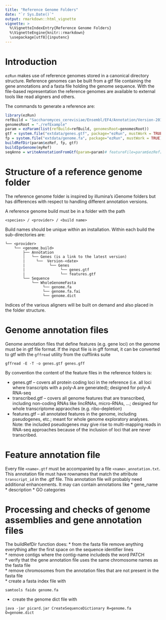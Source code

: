 ```yaml
---
title: "Reference Genome Folders"
date: "`r Sys.Date()`"
output: rmarkdown::html_vignette
vignette: >
  %\VignetteIndexEntry{Reference Genome Folders}
  %\VignetteEngine{knitr::rmarkdown}
  \usepackage[utf8]{inputenc}
---
```



# Introduction

`ezRun` makes use of reference genomes stored in a canonical directory structure. Reference genomes can be built from
a gtf file containing the gene annotations and a fasta file holding the genome sequence. With the file-based representation
the reference genomes are available to external tools like read aligners and others.

The commands to generate a reference are:
```r
library(ezRun)
refBuild = "Saccharomyces_cerevisiae/Ensembl/EF4/Annotation/Version-2013-03-18"
genomesRoot = "./refExample"
param = ezParam(list(refBuild=refBuild, genomesRoot=genomesRoot))
gtf = system.file("extdata/genes.gtf", package="ezRun", mustWork = TRUE)
fp = system.file("extdata/genome.fa", package="ezRun", mustWork = TRUE)
buildRefDir(param$ezRef, fp, gtf)
buildIgvGenome(myRef)
seqAnno = writeAnnotationFromGtf(param=param)# featureFile=param$ezRef["refFeatureFile"], featAnnoFile=myRef["refAnnotationFile"])
```


# Structure of a reference genome folder

The reference genome folder is inspired by illumina's iGenome folders but has differences with respect to handling
different annotation versions.

A reference genome build must be in a folder with the path

```
<species> / <provider> / <build name>
```

Build names should be unique within an installation. Within each build the sub-directories are:
```
└── <provider>
    └── <genome_build>
        ├── Annotation
        │   └── Genes (is a link to the latest version)
        |     └──  Version-<date>
        |           └── Genes
        |                └── genes.gtf
        |                └── features.gtf
        └── Sequence
            └── WholeGenomeFasta
                 └── genome.fa
                 └── genome.fa.fai
                 └── genome.dict
```

<!-- currently not implemented
├── Chromosomes
                └── <chromosome/contig names>.fa
-->

Indices of the various aligners will be built on demand and also placed in the folder structure.



# Genome annotation files

Genome annotation files that define features (e.g. gene loci) on the genome must be in gtf file format. If the input file is in gff format, it can be converted to gtf with the `gffread` utility from the cufflinks suite
```
gffread -E -T -o genes.gtf genes.gff 
```

By convention the content of the feature files in the reference folders is:

* genes.gtf -- covers all protein coding loci in the reference (i.e. all loci where transcripts with a poly-A are generated); designed for poly-A RNA-seq
* transcribed.gtf -- covers all genome features that are transcribed, including non-coding RNAs like lincRNAs, micro-RNAs, ...; 
designed for whole transcriptome appraoches (e.g. ribo-depletion)
* features.gtf -- all annotated features in the genome, including pseudogenes, etc.; meant for whole genome exploratory analyses. Note: the included pseudogenes may give rise to multi-mapping reads in RNA-seq approaches because of the inclusion of loci that are never transcribed.

# Feature annotation file
Every file `<name>.gtf` must be accompanied by a file `<name>_annotation.txt`. This annotation file must have rownames that match the attribute `transcript_id`
in the .gtf file. This annotation file will probably need additional enhancements. It may can contain annotations like
* gene_name
* description
* GO categories


# Processing and checks of genome assemblies and gene annotation files

The buildRefDir function does:
* from the fasta file remove anything everything after the first space on the sequence identifier lines  
* remove contigs where the contig-name includeds the word PATCH  
* verify that the gene annotation file uses the same chromosome names as the fasta file  
* remove chromosomes from the annotation files that are not present in the fasta file  
* create a fasta index file with
```
samtools faidx genome.fa
```
* create the genome dict file with
```
java -jar picard.jar CreateSequenceDictionary R=genome.fa O=genome.dict
```
